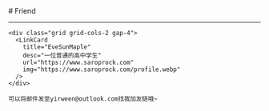 
<BaseLayout title="Friend">
  <BaseCard title="Friend">
# Friend

---

    <div class="grid grid-cols-2 gap-4">
      <LinkCard
        title="EveSunMaple"
        desc="一位普通的高中学生"
        url="https://www.saroprock.com"
        img="https://www.saroprock.com/profile.webp"
      />
    </div>

    可以将邮件发至yirween@outlook.com找我加友链哦~

  </BaseCard>
</BaseLayout>
